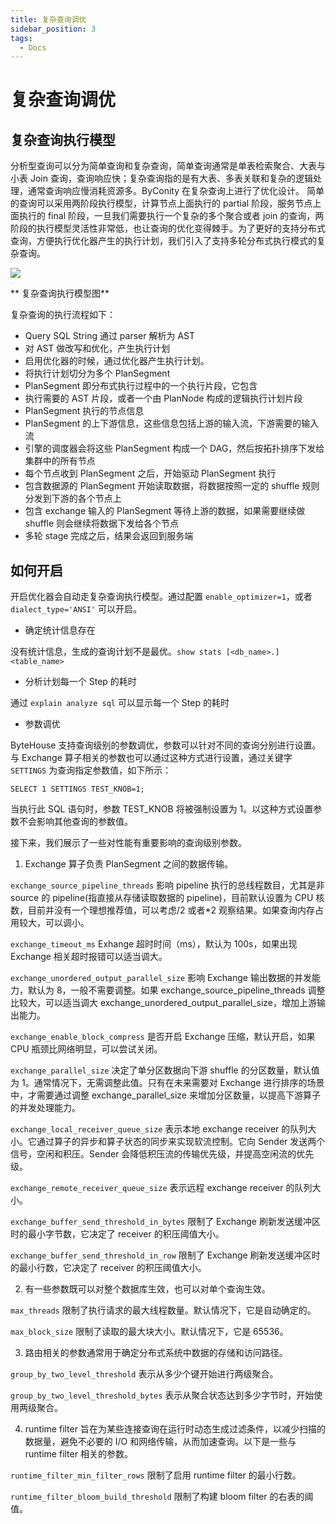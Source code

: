 ```yaml
---
title: 复杂查询调优
sidebar_position: 3
tags:
  - Docs
---
```


# 复杂查询调优

## 复杂查询执行模型

分析型查询可以分为简单查询和复杂查询，简单查询通常是单表检索聚合、大表与小表 Join 查询，查询响应快；复杂查询指的是有大表、多表关联和复杂的逻辑处理，通常查询响应慢消耗资源多。ByConity 在复杂查询上进行了优化设计。
简单的查询可以采用两阶段执行模型，计算节点上面执行的 partial 阶段，服务节点上面执行的 final 阶段，一旦我们需要执行一个复杂的多个聚合或者 join 的查询，两阶段的执行模型灵活性非常低，也让查询的优化变得棘手。为了更好的支持分布式查询，方便执行优化器产生的执行计划，我们引入了支持多轮分布式执行模式的复杂查询。

![](./assets/complex-query-model.png)

** 复杂查询执行模型图**

复杂查询的执行流程如下：

- Query SQL String 通过 parser 解析为 AST
- 对 AST 做改写和优化，产生执行计划
- 启用优化器的时候，通过优化器产生执行计划。
- 将执行计划切分为多个 PlanSegment
- PlanSegment 即分布式执行过程中的一个执行片段，它包含
- 执行需要的 AST 片段，或者一个由 PlanNode 构成的逻辑执行计划片段
- PlanSegment 执行的节点信息
- PlanSegment 的上下游信息，这些信息包括上游的输入流，下游需要的输入流
- 引擎的调度器会将这些 PlanSegment 构成一个 DAG，然后按拓扑排序下发给集群中的所有节点
- 每个节点收到 PlanSegment 之后，开始驱动 PlanSegment 执行
- 包含数据源的 PlanSegment 开始读取数据，将数据按照一定的 shuffle 规则分发到下游的各个节点上
- 包含 exchange 输入的 PlanSegment 等待上游的数据，如果需要继续做 shuffle 则会继续将数据下发给各个节点
- 多轮 stage 完成之后，结果会返回到服务端

## 如何开启

开启优化器会自动走复杂查询执行模型。通过配置 `enable_optimizer=1`，或者 `dialect_type='ANSI'` 可以开启。

- 确定统计信息存在

没有统计信息，生成的查询计划不是最优。`show stats [<db_name>.]<table_name>`

- 分析计划每一个 Step 的耗时

通过 `explain analyze sql` 可以显示每一个 Step 的耗时

- 参数调优

ByteHouse 支持查询级别的参数调优，参数可以针对不同的查询分别进行设置。与 Exchange 算子相关的参数也可以通过这种方式进行设置，通过关键字`SETTINGS` 为查询指定参数值，如下所示：

```
SELECT 1 SETTINGS TEST_KNOB=1;
```

当执行此 SQL 语句时，参数 TEST_KNOB 将被强制设置为 1。以这种方式设置参数不会影响其他查询的参数值。

接下来，我们展示了一些对性能有重要影响的查询级别参数。

1. Exchange 算子负责 PlanSegment 之间的数据传输。

`exchange_source_pipeline_threads` 影响 pipeline 执行的总线程数目，尤其是非 source 的 pipeline(指直接从存储读取数据的 pipeline)，目前默认设置为 CPU 核数，目前并没有一个理想推荐值，可以考虑/2 或者\*2 观察结果。如果查询内存占用较大，可以调小。

`exchange_timeout_ms` Exhange 超时时间（ms），默认为 100s，如果出现 Exchange 相关超时报错可以适当调大。

`exchange_unordered_output_parallel_size` 影响 Exchange 输出数据的并发能力，默认为 8，一般不需要调整。如果 exchange_source_pipeline_threads 调整比较大，可以适当调大 exchange_unordered_output_parallel_size，增加上游输出能力。

`exchange_enable_block_compress` 是否开启 Exchange 压缩，默认开启，如果 CPU 瓶颈比网络明显，可以尝试关闭。

`exchange_parallel_size` 决定了单分区数据向下游 shuffle 的分区数量，默认值为 1。通常情况下，无需调整此值。只有在未来需要对 Exchange 进行排序的场景中，才需要通过调整 exchange_parallel_size 来增加分区数量，以提高下游算子的并发处理能力。

`exchange_local_receiver_queue_size` 表示本地 exchange receiver 的队列大小。它通过算子的异步和算子状态的同步来实现软流控制。它向 Sender 发送两个信号，空闲和积压。Sender 会降低积压流的传输优先级，并提高空闲流的优先级。

`exchange_remote_receiver_queue_size` 表示远程 exchange receiver 的队列大小。

`exchange_buffer_send_threshold_in_bytes` 限制了 Exchange 刷新发送缓冲区时的最小字节数，它决定了 receiver 的积压阈值大小。

`exchange_buffer_send_threshold_in_row` 限制了 Exchange 刷新发送缓冲区时的最小行数，它决定了 receiver 的积压阈值大小。

2. 有一些参数既可以对整个数据库生效，也可以对单个查询生效。

`max_threads` 限制了执行请求的最大线程数量。默认情况下，它是自动确定的。

`max_block_size` 限制了读取的最大块大小。默认情况下，它是 65536。

3. 路由相关的参数通常用于确定分布式系统中数据的存储和访问路径。

`group_by_two_level_threshold` 表示从多少个键开始进行两级聚合。

`group_by_two_level_threshold_bytes` 表示从聚合状态达到多少字节时，开始使用两级聚合。

4. runtime filter 旨在为某些连接查询在运行时动态生成过滤条件，以减少扫描的数据量，避免不必要的 I/O 和网络传输，从而加速查询。以下是一些与 runtime filter 相关的参数。

`runtime_filter_min_filter_rows` 限制了启用 runtime filter 的最小行数。

`runtime_filter_bloom_build_threshold` 限制了构建 bloom filter 的右表的阈值。
